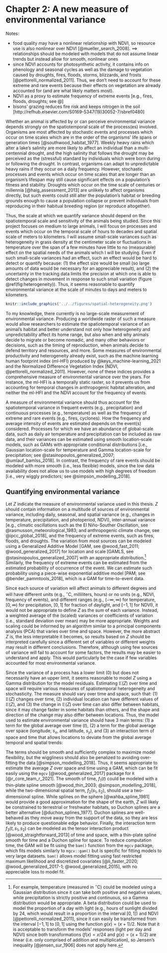 \newpage

# Chapter 2: A new measure of environmental variance {#var-raster}

Notes:

* food quality may have a nonlinear relationship with NDVI, so resource use is also nonlinear over NDVI [@mueller_search_2008]. $\implies$ relationships should be modeled with models that do not assume linear trends but instead allow for smooth, nonlinear ones
* since NDVI accounts for photosynthetic activity, it contains info on phenology and seasonal cycles as well as the damage to vegetation caused by droughts, fires, floods, storms, blizzards, and frosts [@pettorelli_normalized_2011]. Thus, we don't need to account for these extreme and rare events because their effects on vegetation are already accounted for (and are what likely matters most).
* NDVI as a proxy to estimate frequency of extreme events [e.g., fires, floods, droughts; see @]
* bisons' grazing reduces fire risk and keeps nitrogen in the soil [http://refhub.elsevier.com/S0169-5347(19)30052-7/sbref0480]

Whether an animal is affected by or can perceive environmental variance depends strongly on the spatiotemporal scale of the process(es) involved. Organisms are most affected by stochastic events and processes which occur on time scales which are in the order of the organisms' life spans or generation times [@southwood_habitat_1977]. Weekly heavy rains which alter a lake's salinity are more likely to affect an individual than a multi-centennial drought, and the high salinity that follows the drought may be perceived as the (stressful) standard by individuals which were born during or following the drought. In contrast, organisms can adapt to unpredictable heavy rains if they occur on a daily frequency. However, stochastic processes and events which occur on time scales that are longer than an organism's lifespan may still cause significant effects on a population's fitness and stability. Droughts which occur on the time scale of centuries or millennia [@haig_assessment_2013] are unlikely to affect organisms directly, but such events could still alter the population's habitat or breeding grounds enough to cause a population collapse or prevent individuals from reproducing in their habitual breeding region (or reproduce altogether).

Thus, the scale at which we quantify variance should depend on the spatiotemporal scale and sensitivity of the animals being studied. Since this project focuses on medium to large animals, I will focus on processes and events which occur on the temporal scale of hours to decades and spatial scale of meters to kilometers. I will assume small-scale variances such as heterogeneity in grass density at the centimeter scale or fluctuations in temperature over the span of a few minutes have little to no (measurable) effect on the spatial needs of the animals which I will be studying. Even if such small-scale variances had an effect, such an effect would be hard to detect or quantify because: (1) the effect size would be small (so large amounts of data would be necessary for an appreciable result), and (2) the uncertainty in the tracking data limits the precision at which one is able to detect changes in movement in response to such small variation (figure \@ref(fig:heterogeneity)). Thus, it seems reasonable to quantify environmental variance at the scale of minutes to days and meters to kilometers.

```r
knitr::include_graphics('../../figures/spatial-heterogeneity.png')
```

To my knowledge, there currently is no large-scale measurement of environmental variance. Producing a worldwide raster of such a measure would allow researchers to estimate the spatiotemporal variance of an animal's habitat and better understand not only how heterogeneity and unpredictability affect its home range, but also when and why animals decide to migrate or become nomadic, and many other behaviors or decisions, such as the timing of reproduction, when animals decide to defend territory and resources, and more. Some measures of environmental productivity and heterogeneity already exist, such as the machine learning human footprint index (ml-HFI) produced by @keys_machine-learning_2021 and the Normalized Difference Vegetation Index [NDVI, @pettorelli_normalized_2011]. However, none of these indices provides a comprehensive measure of environmental variance over the years. For instance, the ml-HFI is a temporally static raster, so it prevents us from accounting for temporal changes in anthropogenic habitat alteration, and neither the ml-HFI and the NDVI account for the frequency of events. 

<!--
when was NDVI calculated globally? do we need to extrapolate for years prior to 1999? if so, we should check predictions for spatiotemporal accuracy

quantify levels and stability of green light wave (see NDVI) with and without human modification/activity. model interaction of NDVI and ml-HFI? but risk over-fitting and creating spurious correlations and models hard to interpret. -->


A measure of environmental variance should thus account for the spatiotemporal variance in frequent events (e.g., precipitation) and continuous processes (e.g., temperature) as well as the frequency of extreme and rare events (e.g., fires, cyclones). How the frequency and average intensity of events are estimated depends on the event(s) considered. Processes for which we have an abundance of global-scale data, such as daily air temperature and precipitation can be included as raw data, and their variances can be estimated using smooth location-scale models, such as GAMs with appropriate conditional distributions [i.e., Gaussian location-scale for temperature and Gamma location-scale for precipitation; see @stasinopoulos_generalized_2007; @umlauf_bamlss_2018]. In contrast, the frequency of rare events should be modeled with more smooth (i.e., less flexible) models, since the low data availability does not allow us to use models with high degrees of freedom [i.e., very wiggly predictors; see @simpson_modelling_2018].

## Quantifying environmental variance

Let $Z$ indicate the measure of environmental variance used in this thesis. $Z$ should contain information on a multitude of sources of environmental variance, including daily, seasonal, and spatial variance (e.g., changes in temperature, precipitation, and photoperiod, NDVI), inter-annual variance [e.g., climatic oscillations such as the El Niño-Souther Oscillation, see @rasmusson_meteorological_1983; and anthropogenic climate change, see @ipcc_global_2018], and the frequency of extreme events, such as fires, floods, and droughts. The variation from most sources can be modeled using a Generalized Additive Model [GAM, see @wood_fast_2011; @wood_generalized_2017] for location and scale [GAMLS, see @stasinopoulos_generalized_2007] with an appropriate distribution.^[For example, temperature (measured in $^\circ$C) could be modeled using a Gaussian distribution since it can take both positive and negative values, while precipitation is strictly positive and continuous, so a Gamma distribution would be appropriate. A beta distribution could be used to model the proportion of a day with light (e.g., hours of sunlight divided by 24, which would result in a proportion in the interval $[0, 1]$) and NDVI [@pettorelli_normalized_2011], since it can easily be transformed from the interval $[-1, 1]$ to $[0, 1]$ using the function $g(x) = (x + 1)/2$. Note that it is acceptable to transform the models' responses (light per day and NDVI) since both transformations ($f(x) = x / 24$ and $g(x) = (x + 1)/2$) are linear (i.e. only comprised of addition and multiplication), so Jensen's inequality [@jensen_sur_1906] does not apply here.] Similarly, the frequency of extreme events can be estimated from the estimated probability of occurrence of the event. We can estimate such probability using a piece-wise exponential additive model [PAM; see @bender_pammtools_2018], which is a GAM for time-to-event data.

<!-- Many sources of variation are likely correlated (e.g., temperature, precipitation, occurrence of fires), so it may not be necessary to include many sources of variation in $Z$ to obtain an appreciable estimate. However, by using flexible yet penalized models such as GAMs and PAMs, I can include many sources of variation without risking model over-fitting and inflated coefficients. -->

Since each source of variation will affect animals to different degrees and will have different units (e.g., $^\circ$C, milliliters, hours) or no units (e.g., NDVI, frequency of events), and different ranges (e.g., $(-\infty, \infty)$ for temperature, $[0, \infty)$ for precipitation, $[0, 1]$ for fraction of daylight, and $[-1, 1]$ for NDVI), it would not be appropriate to define $Z$ as the sum of each variance. Instead, a weighted average of the (scaled) variances or coefficients of variation (i.e., standard deviation over mean) may be more appropriate. Weights and scaling could be informed by an algorithm similar to a principal components analysis (PCA) that varies over time and space. However, the more abstract $Z$ is, the less interpretable it becomes, so results based on $Z$ should be interpreted carefully since a different set of variables or different weights may result in different conclusions. Therefore, although using few sources of variance will fail to account for some factors, the results may be easier to understand and apply. This would particularly be the case if few variables accounted for most environmental variance.

Since the variance of a process has a lower limit (0) but does not necessarily have an upper limit, it seems reasonable to model $Z$ using a Gamma distribution for the model residuals. Estimating $\mathbb E(Z)$ over time and space will require various measures of spatiotemporal heterogeneity and stochasticity. The measure should vary over time and space, such that: (1) $\mathbb E(Z)$ changes over time, (2) individual location can have different values of $\mathbb E(Z)$, and (3) the change in $\mathbb E(Z)$ over time can also differ between habitats, since it may change faster in some habitats than others, and the shape and direction of the change may also differ between locations. Thus, the model used to estimate environmental variance should have 3 main terms: (1) a term for the global average over time ($t$), (2) a term for the global average over space (longitude, $s_x$, and latitude, $s_y$), and (3) an interaction term of space and time that allows locations to deviate from the global average temporal and spatial trends:

\begin{equation} \label{variance-model}
\mathbb E(Z) = f_1(t) + f_2(s_1, s_2) + f_3(t, s_1, s_2)
\end{equation}

The terms should be smooth and sufficiently complex to maximize model flexibility, but the wiggliness should also be penalized to avoiding over-fitting the data [@simpson_modelling_2018]. Thus, it seems appropriate to estimate the average $Z$ over space and time using a GAM, which can be fit easily using the `mgcv` [@wood_generalized_2017] package for `R` [@r_core_team_r_2021]. The smooth of time, $f_1(t)$ could be modeled with a thin-plate spline smooth [@wood_thin_2003; @simpson_modelling_2018], while the two-dimensional spatial term, $f_2(s_1, s_2)$, should use a two-dimensional spline. While splines on the sphere [@wahba_spline_1981] would provide a good approximation for the shape of the earth, $Z$ will likely be constrained to terrestrial or freshwater habitats, so Duchon splines are a better alternative [@duchon_splines_1977]. Duchon splines are well-behaved as they move away from the support of the data, so they are less likely to produce questionable edge behavior. Finally, the interaction term $f_3(t, s_1, s_2)$ can be modeled as the tensor interaction product [@wood_straightforward_2013] of time and space, with a thin-plate spline smooth for time and a Duchon spline for space. To reduce computation time, the GAM will be fit using the `bam()` function from the `mgcv` package, which fits models similarly to `mgcv::gam()` but is specific for fitting models to very large datasets. `bam()` allows model fitting using fast restricted maximum likelihood and discretized covariates [@li_faster_2020; @wood_generalized_2017-1; @wood_generalized_2015], with no appreciable loss to model fit.

<!-- could add mention to the study that used the geometric mean as a simple option -->
